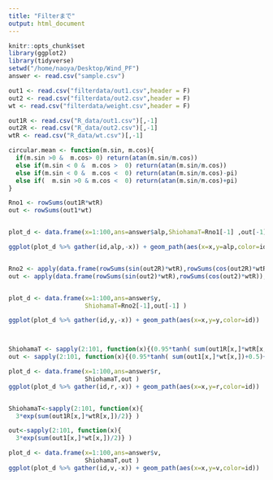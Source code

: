 ```yaml
---
title: "Filterまで"
output: html_document
---
```


```r
knitr::opts_chunk$set
library(ggplot2)
library(tidyverse)
setwd("/home/naoya/Desktop/Wind_PF")
answer <- read.csv("sample.csv")

out1 <- read.csv("filterdata/out1.csv",header = F)
out2 <- read.csv("filterdata/out2.csv",header = F)
wt <- read.csv("filterdata/weight.csv",header = F)

out1R <- read.csv("R_data/out1.csv")[,-1]
out2R <- read.csv("R_data/out2.csv")[,-1]
wtR <- read.csv("R_data/wt.csv")[,-1]

```


```r
circular.mean <- function(m.sin, m.cos){
  if(m.sin >0 &  m.cos> 0) return(atan(m.sin/m.cos))
  else if(m.sin < 0 &  m.cos >  0) return(atan(m.sin/m.cos))
  else if(m.sin < 0 &  m.cos <  0) return(atan(m.sin/m.cos)-pi)
  else if(  m.sin >0 & m.cos <  0) return(atan(m.sin/m.cos)+pi)
}

Rno1 <- rowSums(out1R*wtR)
out <- rowSums(out1*wt)


plot_d <- data.frame(x=1:100,ans=answer$alp,ShiohamaT=Rno1[-1] ,out[-1] )

ggplot(plot_d %>% gather(id,alp,-x)) + geom_path(aes(x=x,y=alp,color=id)) 


Rno2 <- apply(data.frame(rowSums(sin(out2R)*wtR),rowSums(cos(out2R)*wtR)),1,function(x) circular.mean(x[1],x[2]))
out <- apply(data.frame(rowSums(sin(out2)*wtR),rowSums(cos(out2)*wtR)),1,function(x) circular.mean(x[1],x[2]))


plot_d <- data.frame(x=1:100,ans=answer$y,
                     ShiohamaT=Rno2[-1],out[-1] )

ggplot(plot_d %>% gather(id,y,-x)) + geom_path(aes(x=x,y=y,color=id)) 



ShiohamaT <- sapply(2:101, function(x){(0.95*tanh( sum(out1R[x,]*wtR[x,])+0.5)+1)/2 })
out <- sapply(2:101, function(x){(0.95*tanh( sum(out1[x,]*wt[x,])+0.5)+1)/2 })

plot_d <- data.frame(x=1:100,ans=answer$r,
                     ShiohamaT,out )
ggplot(plot_d %>% gather(id,r,-x)) + geom_path(aes(x=x,y=r,color=id)) 


ShiohamaT<-sapply(2:101, function(x){
  3*exp(sum(out1R[x,]*wtR[x,])/2)} )

out<-sapply(2:101, function(x){
  3*exp(sum(out1[x,]*wt[x,])/2)} )

plot_d <- data.frame(x=1:100,ans=answer$v,
                     ShiohamaT,out )
ggplot(plot_d %>% gather(id,v,-x)) + geom_path(aes(x=x,y=v,color=id)) 

```

